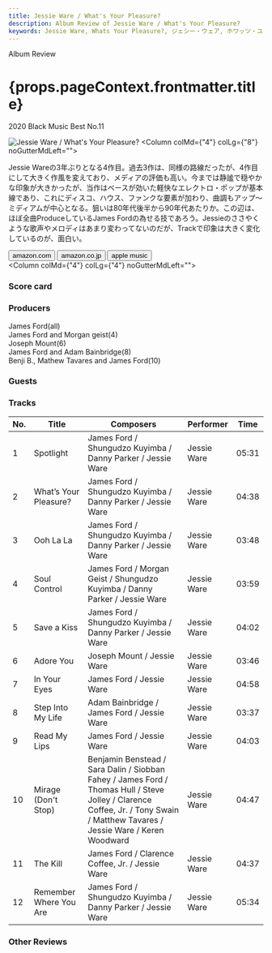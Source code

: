 ```yaml
---
title: Jessie Ware / What's Your Pleasure?
description: Album Review of Jessie Ware / What's Your Pleasure?
keywords: Jessie Ware, Whats Your Pleasure?, ジェシー・ウェア, ホワッツ・ユア・プレジャー?
---
```





<p className="largeP">Album Review</p>
<h1 className="h1--no--margin">{props.pageContext.frontmatter.title}</h1>
<p className="largeP"><Link to="/best50/2020/">2020 Black Music Best No.11</Link></p>

<Row  className="image-card-group">
	<Column colMd={"3"} colLg={"4"} noGutterMdLeft="">
       <ImageCard>

![Jessie Ware / What's Your Pleasure?](../../images/cd/jessieware4L.jpg) 
</ImageCard>
	</Column>
	<Column colMd={"4"} colLg={"8"} noGutterMdLeft="">
	<p>
	Jessie Wareの3年ぶりとなる4作目。過去3作は、同様の路線だったが、4作目にして大きく作風を変えており、メディアの評価も高い。今までは静謐で穏やかな印象が大きかったが、当作はベースが効いた軽快なエレクトロ・ポップが基本線であり、これにディスコ、ハウス、ファンクな要素が加わり、曲調もアップ～ミディアムが中心となる。狙いは80年代後半から90年代あたりか。この辺は、ほぼ全曲ProduceしているJames Fordの為せる技であろう。Jessieのささやくような歌声やメロディはあまり変わってないのだが、Trackで印象は大きく変化しているのが、面白い。
	</p>
	<div>
	  <Button href="https://amzn.to/3nVIiNR" kind="primary" size="small" renderIcon={ArrowUpRight24}>
      amazon.com
    </Button>
    <Button href="https://amzn.to/3aMbcwd" kind="secondary" size="small" renderIcon={ArrowUpRight24}>
      amazon.co.jp
    </Button>
		<Button href="https://apple.co/3aOgRSj" kind="tertiary" size="small" renderIcon={ArrowUpRight24}>
      apple music
    </Button>
	</div>
	</Column>
</Row>
<Row >
	<Column colMd={"4"} colLg={"4"} noGutterMdLeft="">
<div>
  <h3>Score card</h3>
	<SliderJS1 value="5" />
  <SliderJS2 value="1" />
	<SliderJS3 value="1" />
  <SliderJS4 value="9" />
</div>
</Column>
<Column colMd={"8"} colLg={"8"} noGutterMdLeft="">
<div>
<h3>Producers</h3>
<p>
James Ford(all)
<br/>James Ford and Morgan geist(4)
<br/>Joseph Mount(6)
<br/>James Ford and Adam Bainbridge(8)
<br/>Benji B., Mathew Tavares and James Ford(10)
</p>
<h3>Guests</h3>
<p>
</p>
</div>
</Column>
</Row>

<h3>Tracks</h3>

| No. |	 Title                 |	 Composers                                                                                                                                                                   | Performer   | Time	 |
| --- |	---------------------- | ----------------------------------------------------------------------------------------------------------------------------------------------------------------------------- | ----------- | ----- |
|	1	  |	Spotlight              | James Ford / Shungudzo Kuyimba / Danny Parker / Jessie Ware                                                                                                                   | Jessie Ware | 05:31 |
|	2	  |	What’s Your Pleasure?	 | James Ford / Shungudzo Kuyimba / Danny Parker / Jessie Ware                                                                                                                   | Jessie Ware | 04:38 |
|	3	  |	Ooh La La              | James Ford / Shungudzo Kuyimba / Danny Parker / Jessie Ware                                                                                                                   | Jessie Ware | 03:48 |
|	4	  |	Soul Control           | James Ford / Morgan Geist / Shungudzo Kuyimba / Danny Parker / Jessie Ware                                                                                                    | Jessie Ware | 03:59 |
|	5	  |	Save a Kiss            | James Ford / Shungudzo Kuyimba / Danny Parker / Jessie Ware                                                                                                                   | Jessie Ware | 04:02 |
|	6	  |	Adore You              | Joseph Mount / Jessie Ware                                                                                                                                                    | Jessie Ware | 03:46 |
|	7	  |	In Your Eyes           | James Ford / Jessie Ware                                                                                                                                                      | Jessie Ware | 04:58 |
|	8	  |	Step Into My Life      | Adam Bainbridge / James Ford / Jessie Ware                                                                                                                                    | Jessie Ware | 03:37 |
|	9	  |	Read My Lips           | James Ford / Jessie Ware                                                                                                                                                      | Jessie Ware | 04:03 |
|	10	|	Mirage (Don't Stop)    | Benjamin Benstead / Sara Dalin / Siobban Fahey / James Ford / Thomas Hull / Steve Jolley / Clarence Coffee, Jr. / Tony Swain / Matthew Tavares / Jessie Ware / Keren Woodward | Jessie Ware | 04:47 |
|	11	|	The Kill               | James Ford / Clarence Coffee, Jr. / Jessie Ware                                                                                                                               | Jessie Ware | 04:37 |
|	12	|	Remember Where You Are | James Ford / Shungudzo Kuyimba / Danny Parker / Jessie Ware                                                                                                                   | Jessie Ware | 05:34 |

<h3>Other Reviews</h3>

<Row>
<Column colMd={3} colLg={3} noGutterMdLeft>
<Review1 />
</Column>
</Row>
